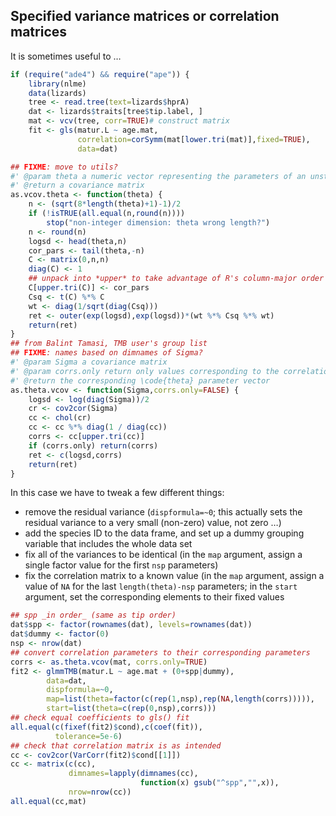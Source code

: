 ## Specified variance matrices or correlation matrices

It is sometimes useful to ...

```r
if (require("ade4") && require("ape")) {
    library(nlme)
    data(lizards)
    tree <- read.tree(text=lizards$hprA)
    dat <- lizards$traits[tree$tip.label, ]
    mat <- vcv(tree, corr=TRUE)# construct matrix
    fit <- gls(matur.L ~ age.mat,
               correlation=corSymm(mat[lower.tri(mat)],fixed=TRUE),
               data=dat)
```

```r
## FIXME: move to utils?
#' @param theta a numeric vector representing the parameters of an unstructured (general positive-definite) covariance matrix: the first n parameters are the log-standard deviations, the others are the components of the lower triangle (in rowwise matrix) of a Cholesky factor that determines the correlation matrix (see \url{http://kaskr.github.io/adcomp/classUNSTRUCTURED__CORR__t.html})
#' @return a covariance matrix
as.vcov.theta <- function(theta) {
    n <- (sqrt(8*length(theta)+1)-1)/2
    if (!isTRUE(all.equal(n,round(n))))
        stop("non-integer dimension: theta wrong length?")
    n <- round(n)
    logsd <- head(theta,n)
    cor_pars <- tail(theta,-n)
    C <- matrix(0,n,n)
    diag(C) <- 1
    ## unpack into *upper* to take advantage of R's column-major order
    C[upper.tri(C)] <- cor_pars
    Csq <- t(C) %*% C
    wt <- diag(1/sqrt(diag(Csq)))
    ret <- outer(exp(logsd),exp(logsd))*(wt %*% Csq %*% wt)
    return(ret)
}
## from Balint Tamasi, TMB user's group list
## FIXME: names based on dimnames of Sigma?
#' @param Sigma a covariance matrix
#' @param corrs.only return only values corresponding to the correlation matrix parameters?
#' @return the corresponding \code{theta} parameter vector
as.theta.vcov <- function(Sigma,corrs.only=FALSE) {
    logsd <- log(diag(Sigma))/2
    cr <- cov2cor(Sigma)
    cc <- chol(cr)
    cc <- cc %*% diag(1 / diag(cc))
    corrs <- cc[upper.tri(cc)]
    if (corrs.only) return(corrs)
    ret <- c(logsd,corrs)
    return(ret)
}
```

In this case we have to tweak a few different things:

- remove the residual variance (`dispformula=~0`; this actually sets the residual variance to a very small (non-zero) value, not zero ...)
- add the species ID to the data frame, and set up a dummy grouping variable that includes the whole data set
- fix all of the variances to be identical (in the `map` argument, assign a single factor value for the first `nsp` parameters)
- fix the correlation matrix to a known value (in the `map` argument, assign a value of `NA` for the last `length(theta)-nsp` parameters; in the `start` argument, set the corresponding elements to their fixed values

```r
## spp _in order_ (same as tip order)
dat$spp <- factor(rownames(dat), levels=rownames(dat))
dat$dummy <- factor(0)
nsp <- nrow(dat)
## convert correlation parameters to their corresponding parameters
corrs <- as.theta.vcov(mat, corrs.only=TRUE)
fit2 <- glmmTMB(matur.L ~ age.mat + (0+spp|dummy),
        data=dat,
        dispformula=~0,
        map=list(theta=factor(c(rep(1,nsp),rep(NA,length(corrs))))),
        start=list(theta=c(rep(0,nsp),corrs)))
## check equal coefficients to gls() fit
all.equal(c(fixef(fit2)$cond),c(coef(fit)),
          tolerance=5e-6)
## check that correlation matrix is as intended
cc <- cov2cor(VarCorr(fit2)$cond[[1]])
cc <- matrix(c(cc),
             dimnames=lapply(dimnames(cc),
                             function(x) gsub("^spp","",x)),
             nrow=nrow(cc))
all.equal(cc,mat)
```

